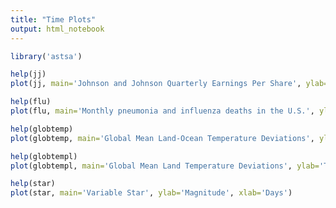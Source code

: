 ```yaml
---
title: "Time Plots"
output: html_notebook
---
```



```r
library('astsa')
```

```r
help(jj)
plot(jj, main='Johnson and Johnson Quarterly Earnings Per Share', ylab='Earnings', xlab='Quarters', type='o')
```
```r
help(flu)
plot(flu, main='Monthly pneumonia and influenza deaths in the U.S.', ylab='Number of Deaths per 10,000 People', xlab='Months', type='o')
```
```r
help(globtemp)
plot(globtemp, main='Global Mean Land-Ocean Temperature Deviations', ylab='Temperature Deviations', xlab='Years', type='o')
```
```r
help(globtempl)
plot(globtempl, main='Global Mean Land Temperature Deviations', ylab='Temperature Deviations', xlab='Years', type='o')
```
```r
help(star)
plot(star, main='Variable Star', ylab='Magnitude', xlab='Days')
```


